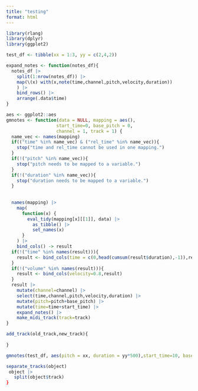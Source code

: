 ```yaml
---
title: "testing"
format: html
---
```



```r
library(rlang)
library(dplyr)
library(ggplot2)
```
```r
test_df <- tibble(xx = 1:3, yy = c(2,4,2))
```

```r
expand_notes <- function(notes_df){
  notes_df |>
    split(1:nrow(notes_df)) |>
    map(\(x) with(x,note(time,channel,pitch,velocity,duration))
    ) |>
    bind_rows() |>
    arrange(.data$time)
}
```

```r
aes <- ggplot2::aes
gmnotes <- function(data = NULL, mapping = aes(), 
                   start_time=0, base_pitch = 0, 
                   channel = 1, track = 1) {
  name_vec <- names(mapping)
  if(("time" %in% name_vec) & ("rel_time" %in% name_vec)){
    stop("time and rel_time cannot be used in one mapping.")
  }
  if(!("pitch" %in% name_vec)){
    stop("pitch needs to be mapped to a variable.")
  }
  if(!("duration" %in% name_vec)){
    stop("duration needs to be mapped to a variable.")
  }
  
  
  names(mapping) |>
    map(
      function(x) {
        eval_tidy(mapping[x][[1]], data) |>
          as_tibble() |>
          set_names(x)
      }
    ) |>
    bind_cols() -> result
  if(!("time" %in% names(result))){
    result <- bind_cols(time = c(0,head(cumsum(result$duration),-1)),result)
  } 
  if(!("volume" %in% names(result))){
    result <- bind_cols(velocity=0.8,result)
  }
  result |>
    mutate(channel=channel) |>
    select(time,channel,pitch,velocity,duration) |>
    mutate(pitch=pitch+base_pitch) |>
    mutate(time=time+start_time) |>
    expand_notes() |>
    make_midi_track(track=track)
}
```
```r
add_track(old_track,new_track){
  
}
```

```r
gmnotes(test_df, aes(pitch = xx, duration = yy*500),start_time=10, base_pitch=50)
```

```r
separate_tracks(object)
 object |>
   split(object$track)
}
```

```r

```

